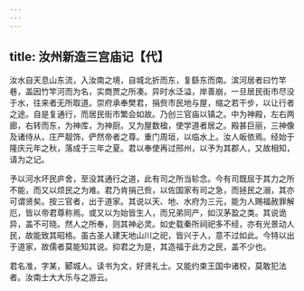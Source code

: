 ```yaml
---
---
---
```

title: 汝州新造三宫庙记【代】
---



汝水自天息山东流，入汝南之境，自城北折而东，复繇东而南。滨河居者曰竹竿巷，盖因竹竿河而为名，实商贾之所凑。异时水泛溢，岸善崩，一旦居民街市尽没于水，往来者无所取道。崇府承奉樊君，捐赀市民地与屋，缩之若干步，以让行者之途。自是复通行，而居民街市繁会如故。乃创三官庙以镇之。中为神殿，左右两廊，右转而东，为神库，为神厨。又为屋数楹，使学道者居之。殿甚巨丽，三神像及诸侍从，庄严靓饰，俨然帝者之尊。重门周垣，以临水上。汝人皈依焉。经始于隆庆元年之秋，落成于三年之夏。君以奉使再过邢州，以予为其郡人，又故相知，请为之记。

予以河水坏民庐舍，至没其通行之道，此有司之所当轸念。今有司既屈于其力之所不能，而又以烦民之为难。君乃肯捐己赀，以佐国家有司之急，而拯民之溺，其亦可谓贤矣。按三官者，出于道家。其说以天、地、水府为三元，能为人赐福赦罪解厄，皆以帝君尊称焉。或又以为始皆生人，而兄弟同产，如汉茅盈之类。其说诡异，盖不可晓。然人之所奉，则其神必灵。如史载秦所祠祀多不经，亦有光景动人民，故能致其昭格。虽古圣人建天地山川之祀，皆兴于人，意不过如此。今特以出于道家，故儒者莫能知其说。抑君之为是，其造福于此方之民，盖不少也。

君名准，字某，郾城人。读书为文，好贤礼士。又能约束王国中诸校，莫敢犯法者。汝南士大大乐与之游云。